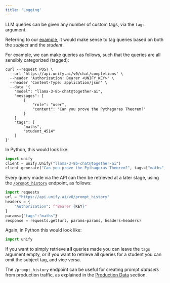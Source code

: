 ```yaml
---
title: 'Logging'
---
```


LLM queries can be given any number of custom tags, via the `tags` argument.

Referring to our [example](https://docs.unify.ai/basics/welcome#show-dont-tell),
it would make sense to tag queries based on both the *subject* and the *student*.

For example, we can make queries as follows, such that the queries are all sensibly categorized (tagged):

```shell
curl --request POST \
  --url 'https://api.unify.ai/v0/chat/completions' \
  --header 'Authorization: Bearer <UNIFY_KEY>' \
  --header 'Content-Type: application/json' \
  --data '{
    "model": "llama-3-8b-chat@together-ai",
    "messages": [
        {
            "role": "user",
            "content": "Can you prove the Pythagoras Theorem?"
        }
    ]
    "tags": [
        "maths",
        "student_4514"
    ]
}'
```

In Python, this would look like:

```python
import unify
client = unify.Unify("llama-3-8b-chat@together-ai")
client.generate("Can you prove the Pythagoras Theorem?", tags=["maths", "student_4514"])
```

Every query made via the API can then be retrieved at a later stage, using the
[`/prompt_history`](https://docs.unify.ai/api-reference/benchmarks/get_prompt_history) endpoint, as follows:

```python
import requests
url = "https://api.unify.ai/v0/prompt_history"
headers = {
    "Authorization": f"Bearer {KEY}"
}
params={"tags":"maths"}
response = requests.get(url, params=params, headers=headers)
```

Again, in Python this would look like:

```python
import unify
```

If you want to simply retrieve **all** queries made you can leave the `tags` argument empty,
or if you want to retrieve all queries for a student you can omit the subject tag, and vice versa.

The `/prompt_history`  endpoint can be useful for creating prompt *datasets* from production traffic,
as explained in the [Production Data](https://docs.unify.ai/benchmarking/datasets#production-data) section.